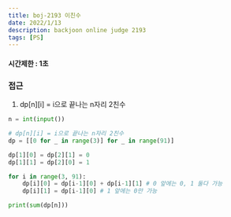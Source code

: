 ```yaml
---
title: boj-2193 이친수
date: 2022/1/13
description: backjoon online judge 2193
tags: [PS]
---
```


#### 시간제한 : 1초

### 접근
1. dp[n][i] = i으로 끝나는 n자리 2친수
```python
n = int(input())

# dp[n][i] = i으로 끝나는 n자리 2친수
dp = [[0 for _ in range(3)] for _ in range(91)]

dp[1][0] = dp[2][1] = 0
dp[1][1] = dp[2][0] = 1

for i in range(3, 91):
    dp[i][0] = dp[i-1][0] + dp[i-1][1] # 0 앞에는 0, 1 둘다 가능
    dp[i][1] = dp[i-1][0] # 1 앞에는 0만 가능

print(sum(dp[n]))
```

